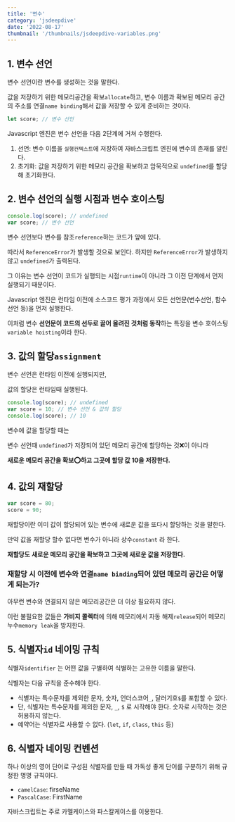 ```yaml
---
title: '변수'
category: 'jsdeepdive'
date: '2022-08-17'
thumbnail: '/thumbnails/jsdeepdive-variables.png'
---
```


## 1. 변수 선언

변수 선언이란 변수를 생성하는 것을 말한다.

값을 저장하기 위한 메모리공간을 확보`allocate`하고, 변수 이름과 확보된 메모리 공간의 주소를 연결`name binding`해서 값을 저장할 수 있게 준비하는 것이다.

```js
let score; // 변수 선언
```

Javascript 엔진은 변수 선언을 다음 2단계에 거쳐 수행한다.

1. 선언: 변수 이름을 `실행컨텍스트`에 저장하여 자바스크립트 엔진에 변수의 존재를 알린다.
2. 초기화: 값을 저장하기 위한 메모리 공간을 확보하고 암묵적으로 `undefined`를 할당해 초기화한다.

## 2. 변수 선언의 실행 시점과 변수 호이스팅

```js
console.log(score); // undefined
var score; // 변수 선언
```

변수 선언보다 변수를 참조`reference`하는 코드가 앞에 있다.

따라서 `ReferenceError`가 발생할 것으로 보인다. 하지만 `ReferenceError`가 발생하지 않고 `undefined`가 출력된다.

그 이유는 변수 선언이 코드가 실행되는 시점`runtime`이 아니라 그 이전 단계에서 먼저 실행되기 때문이다.

Javascript 엔진은 런타임 이전에 소스코드 평가 과정에서 모든 선언문(변수선언, 함수선언 등)을 먼저 실행한다.

이처럼 변수 **선언문이 코드의 선두로 끌어 올려진 것처럼 동작**하는 특징을 변수 호이스팅`variable hoisting`이라 한다.

## 3. 값의 할당`assignment`

변수 선언은 런타임 이전에 실행되지만,

값의 할당은 런타임때 실행된다.

```js
console.log(score); // undefined
var score = 10; // 변수 선언 & 값의 할당
console.log(score); // 10
```

변수에 값을 할당할 때는

변수 선언때 `undefined`가 저장되어 있던 메모리 공간에 할당하는 것❌이 아니라

**새로운 메모리 공간을 확보⭕️하고 그곳에 할당 값 10을 저장한다.**

## 4. 값의 재할당

```js
var score = 80;
score = 90;
```

재할당이란 이미 값이 할당되어 있는 변수에 새로운 값을 또다시 할당하는 것을 말한다.

만약 값을 재할당 할수 없다면 변수가 아니라 상수`constant` 라 한다.

**재할당도** **새로운 메모리 공간을 확보하고 그곳에 새로운 값을 저장한다.**

### 재할당 시 이전에 변수와 연결`name binding`되어 있던 메모리 공간은 어떻게 되는가?

아무런 변수와 연결되지 않은 메모리공간은 더 이상 필요하지 않다.

이런 불필요한 값들은 **가비지 콜렉터**에 의해 메모리에서 자동 해제`release`되어 메모리 누수`memory leak`을 방지한다.

## 5. 식별자`id` 네이밍 규칙

식별자`identifier` 는 어떤 값을 구별하여 식별하는 고유한 이름을 말한다.

식별자는 다음 규칙을 준수해야 한다.

- 식별자는 특수문자를 제외한 문자, 숫자, 언더스코어`_`, 달러기호`$`를 포함할 수 있다.
- 단, 식별자는 특수문자를 제외한 문자, `_`, `$` 로 시작해야 한다. 숫자로 시작하는 것은 허용하지 않는다.
- 예약어는 식별자로 사용할 수 없다. (`let`, `if`, `class`, `this` 등)

## 6. 식별자 네이밍 컨벤션

하나 이상의 영어 단어로 구성된 식별자를 만들 때 가독성 좋게 단어를 구분하기 위해 규정한 명명 규칙이다.

- `camelCase`: firseName
- `PascalCase`: FirstName

자바스크립트는 주로 카멜케이스와 파스칼케이스를 이용한다.
